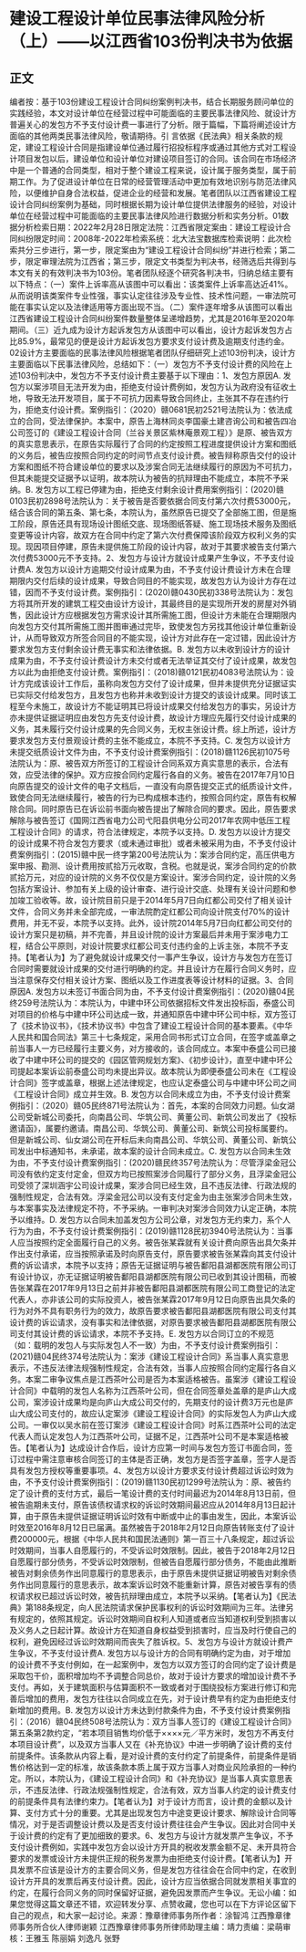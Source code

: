# 建设工程设计单位民事法律风险分析（上）——以江西省103份判决书为依据
## 正文
编者按：基于103份建设工程设计合同纠纷案例判决书，结合长期服务顾问单位的实践经验，本文对设计单位在经营过程中可能面临的主要民事法律风险、就设计方普遍关心的发包方不予支付设计费一事进行了分析。限于篇幅，下篇将阐述设计方面临的其他两类民事法律风险，敬请期待。引  言依据《民法典》相关条款的规定，建设工程设计合同是指建设单位通过履行招投标程序或通过其他方式对工程设计项目发包以后，建设单位和设计单位对建设项目签订的合同。该合同在市场经济中是一个普通的合同类型，相对于整个建设工程来说，设计属于服务类型，属于前期工作。为了促进设计单位在日常的经营管理活动中更加有效地识别与防范法律风险，以便维护自身合法权益，促进企业的经营和发展。笔者团队以江西省建设工程设计合同纠纷案例为基础，同时根据长期为设计单位提供法律服务的经验，对设计单位在经营过程中可能面临的主要民事法律风险进行数据分析和实务分析。01数据分析检索日期：2022年2月28日限定法院：江西省限定案由：建设工程设计合同纠纷限定时间：2008年-2022年检索系统：北大法宝数据库检索说明：此次检索共分三步进行，第一步，限定案由为“建设工程设计合同纠纷”并进行检索；第二步，限定审理法院为江西省；第三步，限定文书类型为判决书，经筛选后共得到与本文有关的有效判决书为103份。笔者团队经逐个研究各判决书，归纳总结主要有以下特点：（一）案件上诉率高从该图中可以看出：该类案件上诉率高达近41%。从而说明该类案件专业性强，事实认定往往涉及专业性、技术性问题，一审法院可能在事实认定以及法律适用等方面出现不当。（二）案件逐年增多从该图可以看出江西省建设工程设计合同纠纷案件数量整体呈递增趋势，尤其是2016年至2020年期间。（三）近九成为设计方起诉发包方从该图中可以看出，设计方起诉发包方占比85.9%，最常见的便是设计方起诉发包方要求支付设计费及逾期支付违约金。02设计方主要面临的民事法律风险根据笔者团队仔细研究上述103份判决，设计方主要面临以下民事法律风险，总结如下：（一）发包方不予支付设计费的风险在上述103份判决中，发包方不予支付设计费主要基于以下理由：1、发包方原因A. 发包方以案涉项目无法开发为由，拒绝支付设计费例如，发包方认为政府没有征收土地，导致无法开发项目，属于不可抗力因素导致合同终止，主张其不存在违约行为，拒绝支付设计费。案例指引：（2020）赣0681民初2521号法院认为：依法成立的合同，受法律保护。本案中，原告上海林同炎李国豪土建咨询公司和被告四冶公司签订的《建设工程设计合同（兰谷关景区紫林庵景观工程）》是原、被告双方的真实意思表示，在原告实际履行了合同的约定按照工程进度提供设计方案和图纸的义务后，被告应按照合同约定的时间节点支付设计费。被告辩称原告交付的设计方案和图纸不符合建设单位的要求以及涉案合同无法继续履行的原因为不可抗力，但其未能提交证据予以证明，故本院认为被告的抗辩理由不能成立，本院不予采纳。B. 发包方以工程已停建为由，拒绝支付剩余设计费用案例指引：(2020)赣0103民初2898号法院认为：关于被告是否要依据合同支付第六次付费53000元，结合该合同的第五条、第七条，本院认为，虽然原告已提交了全部施工图，但是施工阶段，原告还具有现场设计图纸交底、现场图纸答疑、施工现场技术服务及图纸变更等设计内容，故双方在合同中约定了第六次付费保障该阶段双方权利义务的实现。现因项目停建，原告未提供施工阶段的设计内容，故对于其要求被告支付第六次付费53000元不予支持。2、发包方与设计方就设计成果产生争议，不予支付设计费A. 发包方以设计方逾期交付设计成果为由，不予支付设计费设计方未在合理期限内交付后续的设计成果，导致合同目的不能实现，故发包方认为设计方存在过错，因而不予支付设计费。案例指引：(2020)赣0430民初338号法院认为：发包方将其所开发的建筑工程交由设计方设计，其最终目的是实现所开发的房屋对外销售，因此设计方应根据发包方需求设计其所需施工图，但设计方未能在合理期限内向发包方交付其所需施工图并图审通过完毕，致使发包方另找其他设计单位重新设计，从而导致双方所签合同目的不能实现，设计方对此存在一定过错，因此设计方要求发包方支付剩余设计费无事实和法律依据。B. 发包方以未收到设计方的设计成果为由，不予支付设计费设计方未交付或者无法举证其交付了设计成果，故发包方以此为由拒绝支付设计费。案例指引：（2018)赣0121民初4083号法院认为：设计方完成该设计工作后，虽称向发包方交付了设计成果，但并未提供充分证据证实已实际交付给发包方，且发包方也称并未收到设计方提交的该设计成果。同时该工程至今未施工，故设计方不能证明其已将设计成果交付给发包方的事实，另设计方亦未提供证据证明应由发包方先支付设计费，故设计方理应先履行交付设计成果的义务，其未履行交付设计成果的先合同义务，无权主张设计费。综上所述，设计方要求发包方支付景观设计费的主张不能成立，本院不予支持。C. 发包方以设计方未提交纸质设计文件为由，不予支付设计费案例指引：(2018)赣1126民初1075号法院认为：原、被告双方所签订的工程设计合同系双方真实意思的表示，合法有效，应受法律的保护。双方应按合同约定履行各自的义务。被告在2017年7月10日向原告提交的设计文件的电子文档后，一直没有向原告提交正式的纸质设计文件，致使合同无法继续履行，被告的行为已构成根本违约，按照合同约定，原告有权解除合同。同时原告已在诉讼前书面向被告提出了解除合同的要求。因此，原告要求解除与被告签订《国网江西省电力公司弋阳县供电分公司2017年农网中低压工程工程设计合同》的请求，符合法律规定，本院予以支持。D. 发包方以设计方提交的设计成果不符合发包方要求（或未通过审批）或者未被采用为由，不予支付设计费案例指引：(2015)赣中民一终字第200号法院认为：案涉合同约定，高压供电方案申报、勘测、设计费用按贰拾万元收取，含税。也就是说，案涉合同约定的价款贰拾万元，对应的设计院的义务不仅仅是方案设计。案涉合同约定，设计院的义务包括方案设计、参加有关上级的设计审查、进行设计交底、处理有关设计问题和参加竣工验收等。故，设计院目前只是于2014年5月7日向红都公司交付了相关设计文件，合同义务并未全部完成，一审法院酌定红都公司向设计院支付70%的设计费用，并无不妥，本院予以支持。此外，设计院2014年5月7日向红都公司交付的设计方案只是初稿，并不完善，并且设计院的设计方案最后并未用于案涉电力工程，结合公平原则，对设计院要求红都公司支付违约金的上诉主张，本院不予支持。【笔者认为】为了避免就设计成果交付一事产生争议，设计方与发包方在签订合同时需要就设计成果的交付进行明确的约定。并且设计方在履行合同义务时，应当注意保存交付相关设计方案、图纸以及工作进度表等设计材料的证据。3、合同原因A. 发包方以未签订书面合同为由，不予支付设计费案例指引：(2020)赣04民终259号法院认为：本院认为，中建中环公司依据招标文件发出投标函，泰盛公司对项目的价格与中建中环公司达成一致，并通知原告中建中环公司中标，双方签订了《技术协议书》，《技术协议书》中包含了建设工程设计合同的基本要素。《中华人民共和国合同法》第三十七条规定，采用合同书形式订立合同，在签字或盖章之前当事人一方已经履行主要义务，对方接收的，该合同成立。本案中泰盛公司已接收了中建中环公司的提交的《园区管网规划方案》、《初步设计》，直至中建中环公司提起本案诉讼前泰盛公司均未提出异议。故本院认为即便泰盛公司未在《工程设计合同》签字或盖章，根据上述法律规定，也应认定泰盛公司与中建中环公司之间《工程设计合同》成立并生效。B. 发包方以合同未成立为由，不予支付设计费案例指引：（2020）赣05民终871号法院认为：首先，本案的合同效力问题。仙女湖公司受新城公司委托，向南昌公司、华筑公司、黄董公司、新筑公司发出了《投标邀请函》，属要约邀请。南昌公司、华筑公司、黄董公司、新筑公司投标属要约。但是新城公司、仙女湖公司在开标后未向南昌公司、华筑公司、黄董公司、新筑公司发出中标通知书，未承诺，故本案的设计合同未成立。C. 发包方以合同未生效为由，不予支付设计费案例指引：(2020)赣民终357号法院认为：尽管浮梁金冠公司没有依约定支付定金，但双方均已按照案涉合同履行了部分义务，且浮梁金冠公司受领了深圳涵宇公司设计成果，案涉合同已经生效，且不违反法律、行政法规的强制性规定，合法有效。浮梁金冠公司以没有支付定金为由主张案涉合同未生效，与本案事实及法律规定不符，不予采纳。一审判决对案涉合同效力认定正确，本院予以维持。D. 发包方以合同未加盖发包方公司公章，对发包方无约束力，系个人行为为由，不予支付设计费案例指引：(2019)赣1128民初3940号法院认为：当事人应当按照约定全面履行自己的义务。被告张某霖就有关设计费向原告出具欠条并作出支付承诺，应当按照承诺及时向原告支付，原告要求被告张某霖向其支付设计费的诉讼请求，本院予以支持；原告无证据证明与被告鄱阳县湖都医院有限公司订有设计协议，亦无证据证明被告鄱阳县湖都医院有限公司已收到其设计图稿，而被告张某霖在2017年9月13日之前并非被告鄱阳县湖都医院有限公司工商登记的法定代表人，亦非该公司的实际投资人，被告张某霖2017年9月12日向原告出具欠条的行为对外不具有职务行为的效力，故原告要求被告鄱阳县湖都医院有限公司支付其设计费的诉讼请求，没有事实和法律依据，对原告要求被告鄱阳县湖都医院有限公司支付其设计费的诉讼请求，本院不予支持。E. 发包方以合同订立的不规范（如：载明的发包人与实际发包人不一致）为由，不予支付设计费案例指引：(2021)赣04民终374号法院认为：案涉《建设工程设计合同》系当事人真实意思表示，不违反法律法规强制性规定，合法有效，当事人应按照合同约定履行各自义务。本案二审争议焦点是江西茶叶公司是否为本案适格被告。虽案涉《建设工程设计合同》中载明的发包人名称为江西茶叶公司，但在合同签章处盖章的是庐山大成公司，案涉设计成果均是向庐山大成公司交付的，先期支付的设计费3万元也是庐山大成公司支付的，故应认定案涉《建设工程设计合同》的实际发包人为庐山大成公司。一审仅以吴水前在签订案涉《建设工程设计合同》时系江西茶叶公司的法定代表人而认定发包人为江西茶叶公司，证据不足，江西茶叶公司不是本案适格被告。【笔者认为】达成设计合作后，设计方应第一时间与发包方签订书面合同，签订过程中需注意审核合同签订的主体是否正确，发包方是否签字盖章，签字人是否具有发包方授权等重要事项。4、发包方以设计方要求支付设计费超过诉讼时效为由，不予支付设计费案例指引：(2019)赣1130民初1299号法院认为：原、被告约定了设计费的支付方式，最后一笔设计费的支付时间最迟为2014年8月13日前，但被告逾期未支付，原告该债权请求权的诉讼时效期间最迟应从2014年8月13日起计算，由于原告未提供证据证明诉讼时效有中断或中止的事由发生，因此，本案诉讼时效至2016年8月12日已届满。虽然被告于2018年2月12日向原告转账支付了设计费200000元，根据《中华人民共和国民法通则》第一百三十八条规定，超过诉讼时效期间，当事人自愿履行的，不受诉讼时效限制。因此，被告于2018年2月12日自愿履行部分债务，不受诉讼时效限制，但被告自愿履行部分债务，不能由此推断被告对剩余债务作出同意履行的意思表示，由于原告未提供证据证明被告对剩余债务作出同意履行的意思表示，故本案诉讼时效不能重新计算，原告对被告享有的债权请求权已超过诉讼时效，被告抗辩理由成立，本院予以采纳。【笔者认为】《民法典》第188条规定，向人民法院请求保护民事权利的诉讼时效期间为三年。法律另有规定的，依照其规定。诉讼时效期间自权利人知道或者应当知道权利受到损害以及义务人之日起计算。故设计方在知道自身权益受到损害时，应当及时行使自己的权利，避免因经过诉讼时效期间而丧失了胜诉权。5、发包方与设计方就设计费产生争议，不予支付设计费A. 发包方以与设计方的合同有明确约定为由，对于增加的设计费不予支付例如，在一起案例中，发包方以双方签订的合同约定了设计费是采取包干价，面积增加均不予调整合同总价，故对于设计方要求的增加设计费不予支付。再如，关于建筑面积与估算面积不一致或者对于围绕投标方案进行修订和完善后增加的费用，发包方往往以合同成立在先，对于设计费早有约定为由拒绝支付新增加的费用。B. 发包方以设计方未达到付款条件为由，不予支付设计费案例指引：（2016）赣04民终508号法院认为：双方当事人签订的《建设工程设计合同》第五条第2款约定，“若本项目销售均价低于××××元／平方米时，发包方不再支付本项目设计费”，以及双方当事人又在《补充协议》中进一步明确了设计费的支付前提条件。该条款从内容上看，是对设计费的支付约定了前提条件，前提条件是销售价格达到一定的标准，故该条款本质上属于双方当事人对商业风险承担的一种约定。所以，本院认为，《建设工程设计合同》和《补充协议》是当事人真实意思表示，不违反法律、行政法规强制性规定，合法有效，双方当事人约定的设计费支付的前提条件具有法律约束力。【笔者认为】对于设计方而言，设计费的金额以及计算、支付方式十分的重要。尤其是出现发包方中途变更设计要求、解除设计合同等情况，对于是否调整设计费以及是否支付设计费往往会产生争议。因此对合同中关于设计费的约定有了更加细致的要求。6、发包方与设计方就发票产生争议，不予支付设计费例如，实践中发包方会以设计方开具的税收发票金额不足、未开具符合要求的发票或设计方未提供正规的税务发票为由拒绝支付设计费。【笔者认为】开具发票不应该是设计方的主要合同义务，但是发包方往往会在合同中约定，在收到设计方开具的发票后再支付设计费。因此，设计方应当依据合同就发票相关事宜的约定，在履行合同义务的同时保留好证据，避免因发票而产生争议。无讼小编：如果您觉得这篇文章还不错，欢迎转发分享、点赞收藏，您也可以在下方评论区留下自己的观点，和大家一起讨论。来源：豫章律师事务所作者：涂智鸿 江西豫章律师事务所合伙人律师谢颖 江西豫章律师事务所律师助理主编：靖力责编：梁萌审核：王雅玉 陈丽娟 刘逸凡 张野
